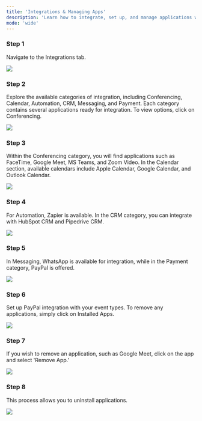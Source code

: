 ```yaml
---
title: 'Integrations & Managing Apps'
description: 'Learn how to integrate, set up, and manage applications within the platform with easy-to-follow steps.'
mode: 'wide'
---
```


### Step 1

Navigate to the Integrations tab.

<Frame><img src="/images/integrationSetup/image1.jpg" /></Frame>

### Step 2

Explore the available categories of integration, including Conferencing, Calendar, Automation, CRM, Messaging, and Payment. Each category contains several applications ready for integration. To view options, click on Conferencing.

<Frame><img src="/images/integrationSetup/image2.jpg" /></Frame>

### Step 3

Within the Conferencing category, you will find applications such as FaceTime, Google Meet, MS Teams, and Zoom Video. In the Calendar section, available calendars include Apple Calendar, Google Calendar, and Outlook Calendar.

<Frame><img src="/images/integrationSetup/image3.jpg" /></Frame>

### Step 4

For Automation, Zapier is available. In the CRM category, you can integrate with HubSpot CRM and Pipedrive CRM.

<Frame><img src="/images/integrationSetup/image4.jpg" /></Frame>

### Step 5

In Messaging, WhatsApp is available for integration, while in the Payment category, PayPal is offered.

<Frame><img src="/images/integrationSetup/image5.jpg" /></Frame>

### Step 6

Set up PayPal integration with your event types. To remove any applications, simply click on Installed Apps.

<Frame><img src="/images/integrationSetup/image6.jpg" /></Frame>

### Step 7

If you wish to remove an application, such as Google Meet, click on the app and select 'Remove App.'

<Frame><img src="/images/integrationSetup/image7.jpg" /></Frame>

### Step 8

This process allows you to uninstall applications.

<Frame><img src="/images/integrationSetup/image8.jpg" /></Frame>

